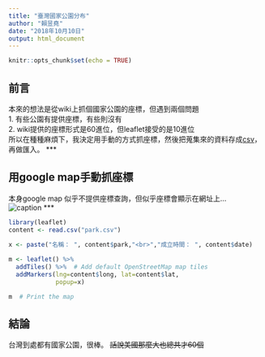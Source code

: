 ```yaml
---
title: "臺灣國家公園分布"
author: "賴昱堯"
date: "2018年10月10日"
output: html_document
---
```


```r
knitr::opts_chunk$set(echo = TRUE)
```

## 前言

本來的想法是從wiki上抓個國家公園的座標，但遇到兩個問題  
1. 有些公園有提供座標，有些則沒有  
2. wiki提供的座標形式是60進位，但leaflet接受的是10進位  
所以在種種麻煩下，我決定用手動的方式抓座標，然後把蒐集來的資料存成[csv](https://github.com/richlay/Rlanguage/blob/master/week_4/hw/national%20park/park.csv)，再做匯入。
***

## 用google map手動抓座標

本身google map 似乎不提供座標查詢，但似乎座標會顯示在網址上...  
![caption](https://github.com/richlay/Rlanguage/blob/master/week_4/hw/national%20park/scr.JPG)
***
```r
library(leaflet)
content <- read.csv("park.csv")

x <- paste("名稱： ", content$park,"<br>","成立時間： ", content$date)
 
m <- leaflet() %>%
  addTiles() %>%  # Add default OpenStreetMap map tiles
  addMarkers(lng=content$long, lat=content$lat,
             popup=x)

m  # Print the map
```

## 結論
台灣到處都有國家公園，很棒。  ~~話說美國那麼大也總共才60個~~